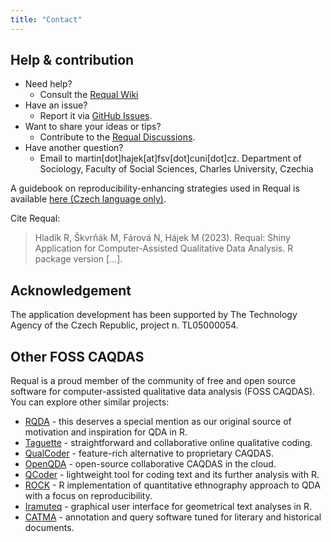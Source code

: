 ```yaml
---
title: "Contact"
---
```


## Help & contribution

- Need help?
  - Consult the [Requal Wiki](https://github.com/RE-QDA/requal/wiki)
- Have an issue?
  - Report it via [GitHub Issues](https://github.com/RE-QDA/requal).
- Want to share your ideas or tips?
  - Contribute to the [Requal Discussions](https://github.com/RE-QDA/requal/discussions).
- Have another question?
  - Email to martin[dot]hajek[at]fsv[dot]cuni[dot]cz. Department of Sociology, Faculty of Social Sciences, Charles University, Czechia

A guidebook on reproducibility-enhancing strategies used in Requal is available [here (Czech language only)](http://github.com/RE-QDA/requal/files/11720758/Strategie.pdf). 

Cite Requal: 

> Hladík R, Škvrňák M, Fárová N, Hájek M (2023). Requal: Shiny Application for Computer-Assisted Qualitative Data Analysis. R package version [...].

## Acknowledgement

The application development has been supported by The Technology Agency of the Czech Republic, project n. TL05000054.

## Other FOSS CAQDAS

Requal is a proud member of the community of free and open source software for computer-assisted qualitative data analysis (FOSS CAQDAS). You can explore other similar projects:

- [RQDA](https://rqda.r-forge.r-project.org/) - this deserves a special mention as our original source of motivation and inspiration for QDA in R.
- [Taguette](https://www.taguette.org/) - straightforward and collaborative online qualitative coding.
- [QualCoder](https://qualcoder.wordpress.com/) - feature-rich alternative to proprietary CAQDAS.
- [OpenQDA](https://openqda.org/) - open-source collaborative CAQDAS in the cloud.
- [QCoder](https://github.com/ropenscilabs/qcoder) - lightweight tool for coding text and its further analysis with R.
- [ROCK](https://r-packages.gitlab.io/rock/) - R implementation of quantitative ethnography approach to QDA with a focus on reproducibility.
- [Iramuteq](http://www.iramuteq.org/) - graphical user interface for geometrical text analyses in R.
- [CATMA](https://catma.de/) - annotation and query software tuned for literary and historical documents.